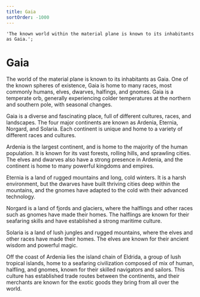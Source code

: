 ```yaml
---
title: Gaia
sortOrder: -1000
---
```



	'The known world within the material plane is known to its inhabitants as Gaia.';

# Gaia

<ImagePreview image={worldImage} alt="A map of Gaia" />

The world of the material plane is known to its inhabitants as Gaia. One of the known spheres of existence, Gaia is home to many races, most commonly humans, elves, dwarves, halfings, and gnomes. Gaia is a temperate orb, generally experiencing colder temperatures at the northern and southern pole, with seasonal changes.

Gaia is a diverse and fascinating place, full of different cultures, races, and landscapes. The four major continents are known as Ardenia, Eternia, Norgard, and Solaria. Each continent is unique and home to a variety of different races and cultures.

Ardenia is the largest continent, and is home to the majority of the human population. It is known for its vast forests, rolling hills, and sprawling cities. The elves and dwarves also have a strong presence in Ardenia, and the continent is home to many powerful kingdoms and empires.

Eternia is a land of rugged mountains and long, cold winters. It is a harsh environment, but the dwarves have built thriving cities deep within the mountains, and the gnomes have adapted to the cold with their advanced technology.

Norgard is a land of fjords and glaciers, where the halflings and other races such as gnomes have made their homes. The halflings are known for their seafaring skills and have established a strong maritime culture.

Solaria is a land of lush jungles and rugged mountains, where the elves and other races have made their homes. The elves are known for their ancient wisdom and powerful magic.

Off the coast of Ardenia lies the island chain of Eldrida, a group of lush tropical islands, home to a seafaring civilization composed of mix of human, halfling, and gnomes, known for their skilled navigators and sailors. This culture has established trade routes between the continents, and their merchants are known for the exotic goods they bring from all over the world.

